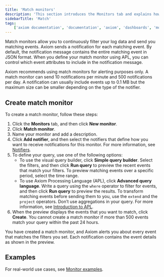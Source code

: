 ```yaml
---
title: 'Match monitors'
description: 'This section introduces the Monitors tab and explains how to create monitors.'
sidebarTitle: 'Match'
tags:
    ['axiom documentation', 'documentation', 'axiom', 'dashboards', 'monitors', 'notifiers', 'slack', 'email', 'pagerduty', 'webhook', 'opsgenie', 'discord', 'discord webhook']
---
```


Match monitors allow you to continuously filter your log data and send you matching events. Axiom sends a notification for each matching event. By default, the notification message contains the entire matching event in JSON format. When you define your match monitor using APL, you can control which event attributes to include in the notification message.

Axiom recommends using match monitors for alerting purposes only. A match monitor can send 10 notifications per minute and 500 notifications per day. A notification can usually include events up to 0.1 MB but the maximum size can be smaller depending on the type of the notifier.

## Create match monitor

To create a match monitor, follow these steps:

1. Click the **Monitors** tab, and then click **New monitor**.
1. Click **Match monitor**.
1. Name your monitor and add a description.
1. Click **Add notifier**, and then select the notifiers that define how you want to receive notifications for this monitor. For more information, see [Notifiers](#notifiers).
1. To define your query, use one of the following options:
    - To use the visual query builder, click **Simple query builder**. Select the filters, and then click **Run query** to preview the recent events that match your filters. To preview matching events over a specific period, select the time range.
    - To use Axiom Processing Language (APL), click **Advanced query language**. Write a query using the `where` operator to filter for events, and then click **Run query** to preview the results. To transform matching events before sending them to you, use the `extend` and the `project` operators. Don’t use aggregations in your query. For more information, see [Introduction to APL](/apl/introduction).
1. When the preview displays the events that you want to match, click **Create**. You cannot create a match monitor if more than 500 events match your query within the past 24 hours.

You have created a match monitor, and Axiom alerts you about every event that matches the filters you set. Each notification contains the event details as shown in the preview.

## Examples

For real-world use cases, see [Monitor examples](/monitor-data/monitor-examples).